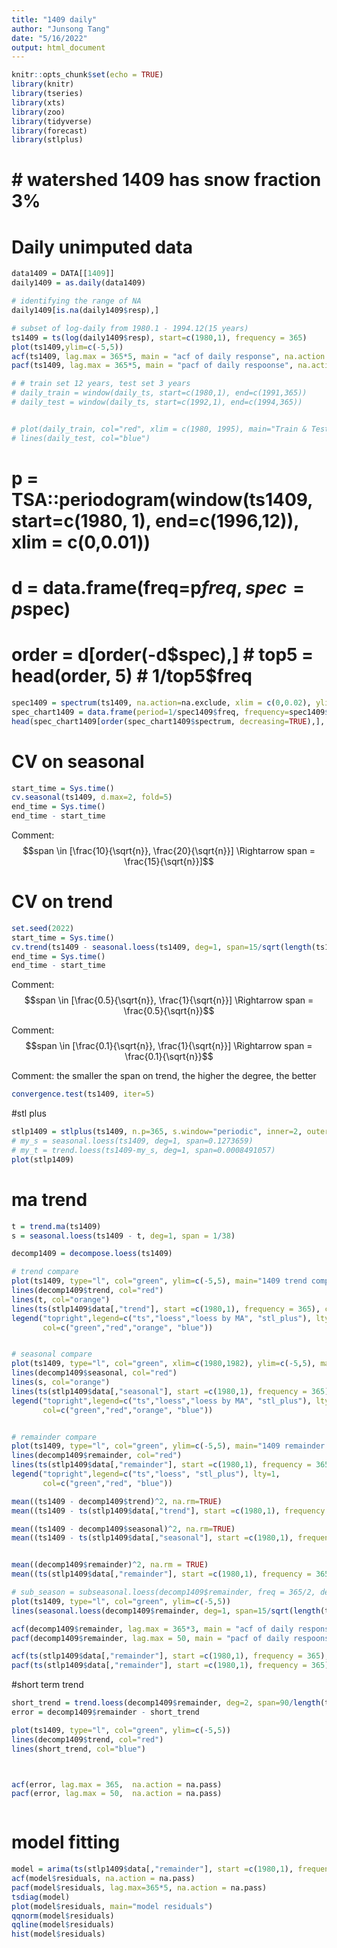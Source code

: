 ```yaml
---
title: "1409 daily"
author: "Junsong Tang"
date: "5/16/2022"
output: html_document
---
```


```r
knitr::opts_chunk$set(echo = TRUE)
library(knitr)
library(tseries)
library(xts)
library(zoo)
library(tidyverse)
library(forecast)
library(stlplus)
```


# watershed 1409 has snow fraction 3%
=======================================================================================
# Daily unimputed data
```r
data1409 = DATA[[1409]]
daily1409 = as.daily(data1409)

# identifying the range of NA
daily1409[is.na(daily1409$resp),]

# subset of log-daily from 1980.1 - 1994.12(15 years)
ts1409 = ts(log(daily1409$resp), start=c(1980,1), frequency = 365)
plot(ts1409,ylim=c(-5,5))
acf(ts1409, lag.max = 365*5, main = "acf of daily response", na.action = na.pass)
pacf(ts1409, lag.max = 365*5, main = "pacf of daily respoonse", na.action = na.pass)

# # train set 12 years, test set 3 years
# daily_train = window(daily_ts, start=c(1980,1), end=c(1991,365))
# daily_test = window(daily_ts, start=c(1992,1), end=c(1994,365))


# plot(daily_train, col="red", xlim = c(1980, 1995), main="Train & Test")
# lines(daily_test, col="blue")
```


# p = TSA::periodogram(window(ts1409, start=c(1980, 1), end=c(1996,12)), xlim = c(0,0.01))
# d = data.frame(freq=p$freq, spec=p$spec)
# order = d[order(-d$spec),]
# top5 = head(order, 5)
# 1/top5$freq

```r
spec1409 = spectrum(ts1409, na.action=na.exclude, xlim = c(0,0.02), ylim=c(10, 10000), type = "h")
spec_chart1409 = data.frame(period=1/spec1409$freq, frequency=spec1409$freq, spectrum=spec1409$spec)
head(spec_chart1409[order(spec_chart1409$spectrum, decreasing=TRUE),], 10)

```










# CV on seasonal
```r
start_time = Sys.time()
cv.seasonal(ts1409, d.max=2, fold=5)
end_time = Sys.time()
end_time - start_time

```
Comment:
$$span \in [\frac{10}{\sqrt{n}}, \frac{20}{\sqrt{n}}] \Rightarrow span = \frac{15}{\sqrt{n}}]$$



# CV on trend
```r
set.seed(2022)
start_time = Sys.time()
cv.trend(ts1409 - seasonal.loess(ts1409, deg=1, span=15/sqrt(length(ts1409))), d.max=2, fold=5)
end_time = Sys.time()
end_time - start_time

```
Comment: 
$$span \in [\frac{0.5}{\sqrt{n}}, \frac{1}{\sqrt{n}}] \Rightarrow span = \frac{0.5}{\sqrt{n}}$$

Comment:
$$span \in [\frac{0.1}{\sqrt{n}}, \frac{1}{\sqrt{n}}] \Rightarrow span = \frac{0.1}{\sqrt{n}}$$

Comment: the smaller the span on trend, the higher the degree, the better



```r
convergence.test(ts1409, iter=5)

```









#stl plus
```r
stlp1409 = stlplus(ts1409, n.p=365, s.window="periodic", inner=2, outer=10)
# my_s = seasonal.loess(ts1409, deg=1, span=0.1273659)
# my_t = trend.loess(ts1409-my_s, deg=1, span=0.0008491057)
plot(stlp1409)

```





# ma trend
```r
t = trend.ma(ts1409)
s = seasonal.loess(ts1409 - t, deg=1, span = 1/38)
```






```r
decomp1409 = decompose.loess(ts1409)
```



```r
# trend compare
plot(ts1409, type="l", col="green", ylim=c(-5,5), main="1409 trend compare")
lines(decomp1409$trend, col="red")
lines(t, col="orange")
lines(ts(stlp1409$data[,"trend"], start =c(1980,1), frequency = 365), col="blue")
legend("topright",legend=c("ts","loess","loess by MA", "stl_plus"), lty=1,
       col=c("green","red","orange", "blue"))


# seasonal compare
plot(ts1409, type="l", col="green", xlim=c(1980,1982), ylim=c(-5,5), main="1409 seasonal compare")
lines(decomp1409$seasonal, col="red")
lines(s, col="orange")
lines(ts(stlp1409$data[,"seasonal"], start =c(1980,1), frequency = 365), col="blue")
legend("topright",legend=c("ts","loess","loess by MA", "stl_plus"), lty=1,
       col=c("green","red","orange", "blue"))


# remainder compare
plot(ts1409, type="l", col="green", ylim=c(-5,5), main="1409 remainder compare")
lines(decomp1409$remainder, col="red")
lines(ts(stlp1409$data[,"remainder"], start =c(1980,1), frequency = 365), col="blue")
legend("topright",legend=c("ts","loess", "stl_plus"), lty=1,
       col=c("green","red", "blue"))

```


```r
mean((ts1409 - decomp1409$trend)^2, na.rm=TRUE)
mean((ts1409 - ts(stlp1409$data[,"trend"], start =c(1980,1), frequency = 365))^2, na.rm=TRUE)

mean((ts1409 - decomp1409$seasonal)^2, na.rm=TRUE)
mean((ts1409 - ts(stlp1409$data[,"seasonal"], start =c(1980,1), frequency = 365))^2, na.rm=TRUE)


mean((decomp1409$remainder)^2, na.rm = TRUE)
mean((ts(stlp1409$data[,"remainder"], start =c(1980,1), frequency = 365))^2, na.rm=TRUE)

```





```r
# sub_season = subseasonal.loess(decomp1409$remainder, freq = 365/2, deg=1, span=15/sqrt(length(ts1409)))
plot(ts1409, type="l", col="green", ylim=c(-5,5))
lines(seasonal.loess(decomp1409$remainder, deg=1, span=15/sqrt(length(ts1409))), col="red")

acf(decomp1409$remainder, lag.max = 365*3, main = "acf of daily response", na.action = na.pass)
pacf(decomp1409$remainder, lag.max = 50, main = "pacf of daily respoonse", na.action = na.pass)


```



```r
acf(ts(stlp1409$data[,"remainder"], start =c(1980,1), frequency = 365), lag.max = 365,  na.action = na.pass)
pacf(ts(stlp1409$data[,"remainder"], start =c(1980,1), frequency = 365), lag.max = 50,  na.action = na.pass)

```



#short term trend
```r
short_trend = trend.loess(decomp1409$remainder, deg=2, span=90/length(ts1409))
error = decomp1409$remainder - short_trend

plot(ts1409, type="l", col="green", ylim=c(-5,5))
lines(decomp1409$trend, col="red")
lines(short_trend, col="blue")



acf(error, lag.max = 365,  na.action = na.pass)
pacf(error, lag.max = 50,  na.action = na.pass)



```





# model fitting
```r
model = arima(ts(stlp1409$data[,"remainder"], start =c(1980,1), frequency = 365), order = c(5,0,0), include.mean = TRUE)
acf(model$residuals, na.action = na.pass)
pacf(model$residuals, lag.max=365*5, na.action = na.pass)
tsdiag(model)
plot(model$residuals, main="model residuals")
qqnorm(model$residuals)
qqline(model$residuals)
hist(model$residuals)

```















